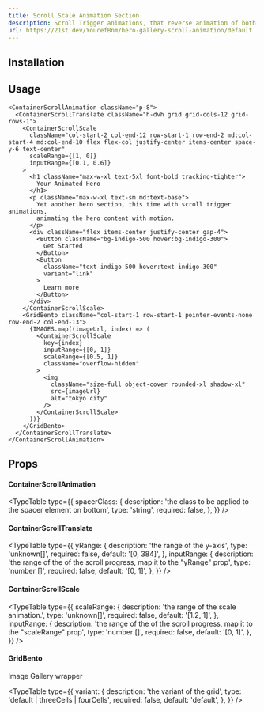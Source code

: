 ```yaml
---
title: Scroll Scale Animation Section
description: Scroll Trigger animations, that reverse animation of both gallery images and text in different range on scroll.
url: https://21st.dev/YoucefBnm/hero-gallery-scroll-animation/default
---
```


<ComponentPreview name="section-scale-scroll-animation-demo" />

## Installation

<ComponentInstallation name="containers-scroll-animations" />

## Usage

```tsx
<ContainerScrollAnimation className="p-8">
  <ContainerScrollTranslate className="h-dvh grid grid-cols-12 grid-rows-1">
    <ContainerScrollScale
      className="col-start-2 col-end-12 row-start-1 row-end-2 md:col-start-4 md:col-end-10 flex flex-col justify-center items-center space-y-6 text-center"
      scaleRange={[1, 0]}
      inputRange={[0.1, 0.6]}
    >
      <h1 className="max-w-xl text-5xl font-bold tracking-tighter">
        Your Animated Hero
      </h1>
      <p className="max-w-xl text-sm md:text-base">
        Yet another hero section, this time with scroll trigger animations,
        animating the hero content with motion.
      </p>
      <div className="flex items-center justify-center gap-4">
        <Button className="bg-indigo-500 hover:bg-indigo-300">
          Get Started
        </Button>
        <Button
          className="text-indigo-500 hover:text-indigo-300"
          variant="link"
        >
          Learn more
        </Button>
      </div>
    </ContainerScrollScale>
    <GridBento className="col-start-1 row-start-1 pointer-events-none row-end-2 col-end-13">
      {IMAGES.map((imageUrl, index) => (
        <ContainerScrollScale
          key={index}
          inputRange={[0, 1]}
          scaleRange={[0.5, 1]}
          className="overflow-hidden"
        >
          <img
            className="size-full object-cover rounded-xl shadow-xl"
            src={imageUrl}
            alt="tokyo city"
          />
        </ContainerScrollScale>
      ))}
    </GridBento>
  </ContainerScrollTranslate>
</ContainerScrollAnimation>
```

## Props

#### ContainerScrollAnimation

<TypeTable
  type={{
    spacerClass: {
      description: 'the class to be applied to the spacer element on bottom',
      type: 'string',
      required: false,
    },
  }}
/>
#### ContainerScrollTranslate
<TypeTable
  type={{
    yRange: {
      description: 'the range of the y-axis',
      type: 'unknown[]',
      required: false,
      default: '[0, 384]',
    },
    inputRange: {
      description:
        'the range of the of the scroll progress, map it to the "yRange" prop',
      type: 'number []',
      required: false,
      default: '[0, 1]',
    },
  }}
/>

#### ContainerScrollScale

<TypeTable
  type={{
    scaleRange: {
      description: 'the range of the scale animation.',
      type: 'unknown[]',
      required: false,
      default: '[1.2, 1]',
    },
    inputRange: {
      description:
        'the range of the of the scroll progress, map it to the "scaleRange" prop',
      type: 'number []',
      required: false,
      default: '[0, 1]',
    },
  }}
/>

#### GridBento

Image Gallery wrapper

<TypeTable
  type={{
    variant: {
      description: 'the variant of the grid',
      type: 'default | threeCells | fourCells',
      required: false,
      default: 'default',
    },
  }}
/>
